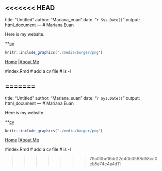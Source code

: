 <<<<<<< HEAD
---
title: "Untitled"
author: "Mariana_euan"
date: "`r Sys.Date()`"
output: html_document
---
# Mariana Euan 

Here is my website. 

**[cv](http://EuanisMariana8082.io)



```r
knitr::include_graphics("./media/burger/png")
```

[Home](http://EuanisMariana8082.github.io/) |[About Me](http://EuanisMariana8082.github.io/about-me)

#index.Rmd
# add a cv file
# is -l 


=======
---
title: "Untitled"
author: "Mariana_euan"
date: "`r Sys.Date()`"
output: html_document
---
# Mariana Euan 

Here is my website. 

**[cv](http://EuanisMariana8082.io)



```r
knitr::include_graphics("./media/burger/png")
```

[Home](http://EuanisMariana8082.github.io/) |[About Me](http://EuanisMariana8082.github.io/about-me)

#index.Rmd
# add a cv file
# is -l 


>>>>>>> 79a00be16dd12e40b0588d58cc0eb5a74c4a4d11
